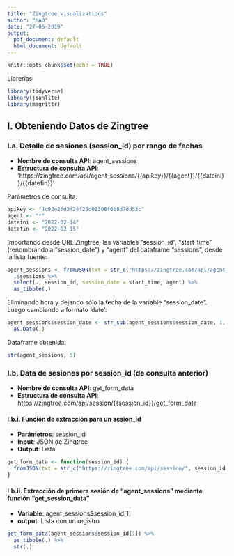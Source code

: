 ```yaml
---
title: "Zingtree Visualizations"
author: "MAO"
date: "27-06-2019"
output:
  pdf_document: default
  html_document: default
---
```


```r
knitr::opts_chunk$set(echo = TRUE)
```

Librerías:
```r
library(tidyverse)
library(jsonlite)
library(magrittr)
```

## I. Obteniendo Datos de Zingtree

### I.a. Detalle de sesiones (session_id) por rango de fechas

- **Nombre de consulta API**: agent_sessions
- **Estructura de consulta API**:
'https://zingtree.com/api/agent_sessions/{{apikey}}/{{agent}}/{{dateini}}/{{datefin}}'

Parámetros de consulta:
```r
apikey <- "4c92e2fd3f24f25d02308f6b8d7dd53c"
agent <- "*"
dateini <- "2022-02-14"
datefin <- "2022-02-15"
```

Importando desde URL Zingtree, las variables "session_id", "start_time" (renombrándola "session_date") y "agent" del dataframe "sessions", desde la lista fuente:
```r
agent_sessions <- fromJSON(txt = str_c("https://zingtree.com/api/agent_sessions/", apikey, "/", agent, "/", dateini, "/", datefin)) %>%
  .$sessions %>%
  select(., session_id, session_date = start_time, agent) %>%
  as_tibble(.)
```

Eliminando hora y dejando sólo la fecha de la variable "session_date".  Luego cambiando a formato 'date':
```r
agent_sessions$session_date <- str_sub(agent_sessions$session_date, 1, 10) %>%
  as.Date(.)
```

Dataframe obtenida:
```r
str(agent_sessions, 5)
```

### I.b. Data de sesiones por session_id (de consulta anterior)

- **Nombre de consulta API**: get_form_data
- **Estructura de consulta API**:
https://zingtree.com/api/session/{{session_id}}/get_form_data

#### I.b.i. Función de extracción para un sesion_id

- **Parámetros**: session_id
- **Input**: JSON de Zingtree
- **Output**: Lista

```r
get_form_data <- function(session_id) {
  fromJSON(txt = str_c("https://zingtree.com/api/session/", session_id, "/get_form_data"))
}
```

#### I.b.ii. Extracción de primera sesión de "agent_sessions" mediante función "get_session_data"

- **Variable**: agent_sessions$session_id[1]
- **output**: Lista con un registro

```r
get_form_data(agent_sessions$session_id[1]) %>%
  as_tibble(.) %>%
  str(.)
```


